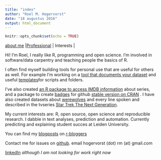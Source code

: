 ```yaml
---
title: "index"
author: "Roel M. Hogervorst"
date: "18 augustus 2016"
output: html_document
---
```


```r
knitr::opts_chunk$set(echo = TRUE)
```

[about me](index.html) |[Professional](professional.html) | Interests   | 


Hi! I'm Roel, 
I really like R, programming and open science. I'm involved in software/data carpentry and teaching people the basics of R. 

I often find myself building tools for personal use that are useful for others as well. For example I'm working on a [tool that documents your dataset](https://github.com/RMHogervorst/summarize_dat "github, summarize dat") and useful [templates](https://github.com/RMHogervorst/templates)for scripts
and folders. 

I've also created [an R package to access IMDB information](https://github.com/RMHogervorst/imdb "IMDB, available on github") about series, and a package to create [badges](https://github.com/RMHogervorst/badgecreatr "developmental version") for github  [stable version on CRAN]( https://CRAN.R-project.org/package=badgecreatr "CRAN page, `install.packages("badgecreatr")`") .
I have also created datasets about [werewolves](https://github.com/RMHogervorst/werewolf "werewolf dataset on github: with actual human characteristics") and every line spoken and described in the tvseries [Star Trek The Next Generation](https://github.com/RMHogervorst/TNG). 


My current interests are: R, open source, open science and reproducible research. I dabble in text analyses, prediction and automation. Currently predicting and explaining student succes at Leiden University.


You can find my [blogposts](http://rmhogervorst.nl/cleancode/) on [r-bloggers](https://www.r-bloggers.com/author/roel-m-hogervorst/)


Contact me for issues on [github](https://github.com/RMHogervorst). 
email hogervorst (dot) rm (at) gmail.com

[linkedIn](https://www.linkedin.com/in/rmhogervorst) *although I am not looking for work right now*

